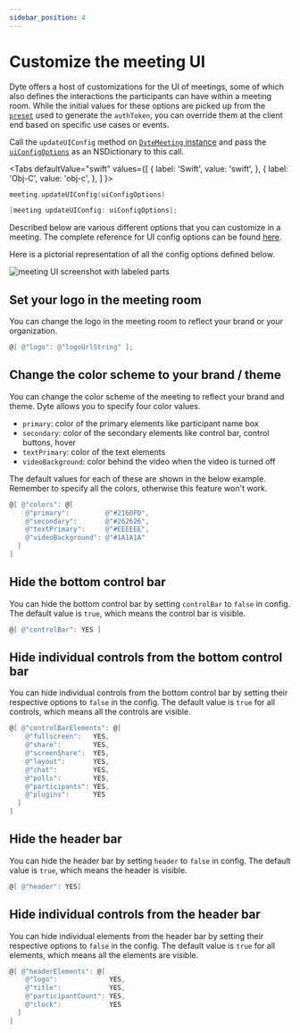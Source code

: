 ```yaml
---
sidebar_position: 4
---
```


# Customize the meeting UI


Dyte offers a host of customizations for the UI of meetings, some of which also defines the interactions the participants can have within a meeting room. While the initial values for these options are picked up from the [`preset`](/docs/home/introduction#glossary) used to generate the `authToken`, you can override them at the client end based on specific use cases or events.

Call the `updateUIConfig` method on [`DyteMeeting` instance](./reference/meeting) and pass the [`uiConfigOptions`](./reference/dyte-ui-config) as an NSDictionary to this call.

<Tabs
  defaultValue="swift"
  values={[
    { label: 'Swift', value: 'swift', },
    { label: 'Obj-C', value: 'obj-c', },
  ]
}>
<TabItem value="swift">

```swift
meeting.updateUIConfig(uiConfigOptions)
```

</TabItem>
<TabItem value="obj-c">

```objectivec
[meeting updateUIConfig: uiConfigOptions];
```

</TabItem>
</Tabs>

Described below are various different options that you can customize in a meeting. The complete reference for UI config options can be found [here](./reference/dyte-ui-config).

Here is a pictorial representation of all the config options defined below.

![meeting UI screenshot with labeled parts](/meeting-ui.png)

## Set your logo in the meeting room

You can change the logo in the meeting room to reflect your brand or your organization.

```objectivec
@[ @"logo": @"logoUrlString" ];
```

## Change the color scheme to your brand / theme

You can change the color scheme of the meeting to reflect your brand and theme. Dyte allows you to specify four color values.

- `primary`: color of the primary elements like participant name box
- `secondary`: color of the secondary elements like control bar, control buttons, hover
- `textPrimary`: color of the text elements
- `videoBackground`: color behind the video when the video is turned off

The default values for each of these are shown in the below example. Remember to specify all the colors, otherwise this feature won't work.

```objectivec
@[ @"colors": @[
    @"primary":         @"#2160FD",
    @"secondary":       @"#262626",
    @"textPrimary":     @"#EEEEEE",
    @"videoBackground": @"#1A1A1A"
  ]
]
```

<VideoPlayer src="/ui-customizations/mobile/mobile-themes.mp4" mobile />

<!-- ## Adjust the meeting size to a custom container

The default behaviour of a meeting on Dyte is to take up the full viewport. However, if you want to customize the size of a meeting to fit within a certain container or `div`, you can do so by specifying the `width` and `height` under `dimensions` as numerical values which are taken as pixels (`px` in CSS). Remember to specify both, otherwise this feature won't work.

```json
"dimensions": {
    width:  400,
    height: 800
}
```

## Make the meeting fit your container size (dynamic)

Similarly, if you want to make the size of a meeting dynamically fit to within the bounds of its parent container or `div`, you can do so by specifying the `mode` under `dimensions` and set the value to `fillParent`.

```json
"dimensions": "{
  mode: "fillParent";
}
```

:::caution

Use either the `width` and `height` OR the `mode` under `dimensions`, but not both.

::: -->

## Hide the bottom control bar

You can hide the bottom control bar by setting `controlBar` to `false` in config. The default value is `true`, which means the control bar is visible.

```objectivec
@[ @"controlBar": YES ]
```

<VideoPlayer src="/ui-customizations/mobile/mobile-control-bar.mp4" mobile />

## Hide individual controls from the bottom control bar

You can hide individual controls from the bottom control bar by setting their respective options to `false` in the config. The default value is `true` for all controls, which means all the controls are visible.

```objectivec
@[ @"controlBarElements": @[
    @"fullscreen":   YES,
    @"share":        YES,
    @"screenShare":  YES,
    @"layout":       YES,
    @"chat":         YES,
    @"polls":        YES,
    @"participants": YES,
    @"plugins":      YES
  ]
]
```

<VideoPlayer
  src="/ui-customizations/mobile/mobile-control-bar-elements.mp4"
  mobile
/>

## Hide the header bar

You can hide the header bar by setting `header` to `false` in config. The default value is `true`, which means the header is visible.

```objectivec
@[ @"header": YES]
```

<VideoPlayer src="/ui-customizations/mobile/mobile-header.mp4" mobile />

## Hide individual controls from the header bar

You can hide individual elements from the header bar by setting their respective options to `false` in the config. The default value is `true` for all elements, which means all the elements are visible.

```objectivec
@[ @"headerElements": @[
    @"logo":             YES,
    @"title":            YES,
    @"participantCount": YES,
    @"clock":            YES
  ]
]
```

<!-- ## Customize waiting room

If you have enabled waiting room in the `role`, the participant will be put in an empty zone until the host joins and / or lets them in. You can choose the exact HTML to be rendered while the participant is in the waiting room (such as an infographic or play a video or display info about your org) by setting the `element` to a ReactNode or an HTMLElement, and whether the participant sees their own video while in the waiting room using `showSelfVideo` (which is `true` by default).

```json
"waitingRoom": "{
    showSelfVideo: true,
    element:       ReactNode|HTMLElement
}
```

## Add overlay / filter to meeting video

You can add an overlay or filter to the meeting videos. You can add them to the individual participant videos or to the entire meeting grid at once. You would generally need to listen to the meeting events, such as [`roomMessage`](./advanced-usage#send-a-custom-message-to-other-participants-in-the-meeting-p2p-message--data-exchange), to determine when to show an overlay, or you could build your own custom logic around this.

:::info

Adding any overlay disables the context menu (right click) on the video stream(s).

:::

### Meeting grid overlay

You can add overlay to the entire meeting grid, which is the area including all the participant videos. Generally it will be all the area between the header and the control bar.

Use `DyteMeeting.grid.setOverlay(ReactNode)` to set overlay on top of the entire video grid. This can be useful for use cases like enabling reactions etc. Simply pass either a React component or a HTML string to the function. Remember to set the width and height to 100% to occupy the full size of the grid.

```javascript
DyteMeeting.grid.setOverlay(
  '<canvas id="reaction-1" style="width: 100%; height: 100%;" />'
);
```

To remove, you can simply set the overlay to `null`.

```javascript
DyteMeeting.grid.setOverlay(null);
```

### Participant video overlay

[Check this section](./advanced-usage#set-an-overlay--filter-on-the-participant-video). -->
